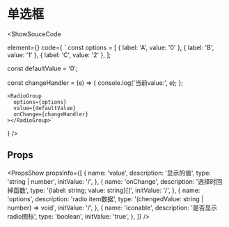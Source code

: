 
# 单选框
<ShowSouceCode

  element={<RadioCNBasic/>}
  code={
    `
  const options = [
    { label: 'A', value: '0' },
    { label: 'B', value: '1' },
    { label: 'C', value: '2' },
  ];

  const defaultValue = '0';

  const changeHandler = (e) => {
    console.log('当前value:', e);
  };

    <RadioGroup
      options={options}
      value={defaultValue}
      onChange={changeHandler}
    ></RadioGroup>`
  }
/>

## Props

<PropsShow propsInfo={[
  {
    name: 'value',
    description: '显示的值',
    type: 'string | number',
    initValue: '/',
  },
  {
    name: 'onChange',
    description: '选择时回掉函数',
    type: '{label: string; value: string}[]',
    initValue: '/',
  },
  {
    name: 'options',
    description: 'radio item数据',
    type: '(chengedValue: string | number) => void',
    initValue: '/',
  },
  {
    name: 'iconable',
    description: '是否显示radio图标',
    type: 'boolean',
    initValue: 'true',
  },
]} />
